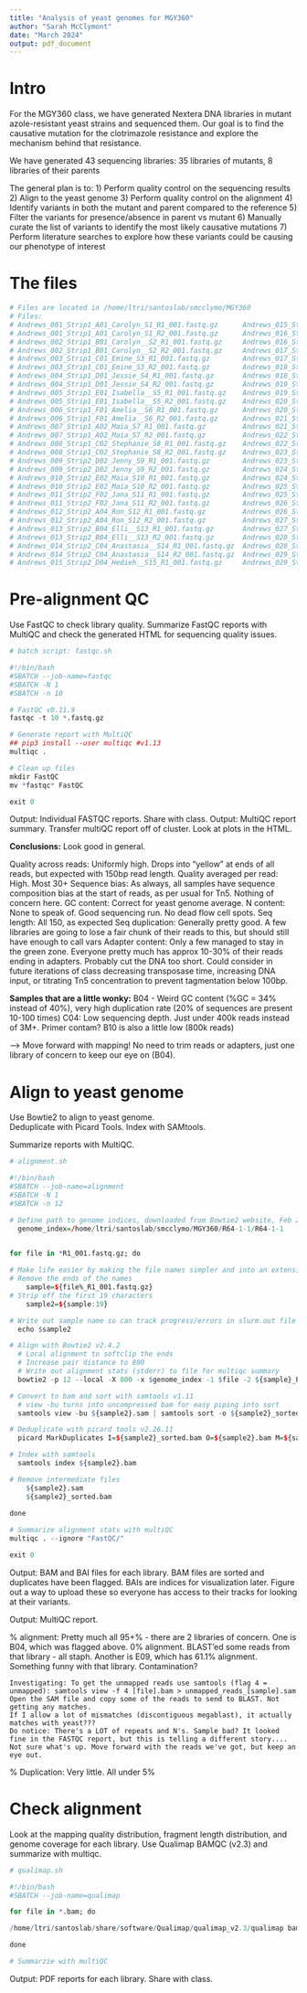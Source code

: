 ```yaml
---
title: "Analysis of yeast genomes for MGY360"
author: "Sarah McClymont"
date: "March 2024"
output: pdf_document
---
```


# Intro 

For the MGY360 class, we have generated Nextera DNA libraries in mutant azole-resistant yeast strains and sequenced them. Our goal is to find the causative mutation for the clotrimazole resistance and explore the mechanism behind that resistance. 

We have generated 43 sequencing libraries: 35 libraries of mutants, 8 libraries of their parents 

The general plan is to:
	1) Perform quality control on the sequencing results 
	2) Align to the yeast genome 
	3) Perform quality control on the alignment 
	4) Identify variants in both the mutant and parent compared to the reference 
	5) Filter the variants for presence/absence in parent vs mutant
	6) Manually curate the list of variants to identify the most likely causative mutations 
	7) Perform literature searches to explore how these variants could be causing our phenotype of interest
	
# The files 

```r

# Files are located in /home/ltri/santoslab/smcclymo/MGY360
# Files: 
# Andrews_001_Strip1_A01_Carolyn_S1_R1_001.fastq.gz      Andrews_015_Strip2_D04_Hedieh__S15_R2_001.fastq.gz   Andrews_030_Strip4_A08_Shivanshi_S30_R1_001.fastq.gz
# Andrews_001_Strip1_A01_Carolyn_S1_R2_001.fastq.gz      Andrews_016_Strip2_E04_Ron_S16_R1_001.fastq.gz       Andrews_030_Strip4_A08_Shivanshi_S30_R2_001.fastq.gz
# Andrews_002_Strip1_B01_Carolyn__S2_R1_001.fastq.gz     Andrews_016_Strip2_E04_Ron_S16_R2_001.fastq.gz       Andrews_031_Strip4_B08_Shivanshi_S31_R1_001.fastq.gz
# Andrews_002_Strip1_B01_Carolyn__S2_R2_001.fastq.gz     Andrews_017_Strip3_F04_Ahwar__S17_R1_001.fastq.gz    Andrews_031_Strip4_B08_Shivanshi_S31_R2_001.fastq.gz
# Andrews_003_Strip1_C01_Emine_S3_R1_001.fastq.gz        Andrews_017_Strip3_F04_Ahwar__S17_R2_001.fastq.gz    Andrews_032_Strip4_C08_Caroline__S32_R1_001.fastq.gz
# Andrews_003_Strip1_C01_Emine_S3_R2_001.fastq.gz        Andrews_018_Strip3_A05_Sarah_S18_R1_001.fastq.gz     Andrews_032_Strip4_C08_Caroline__S32_R2_001.fastq.gz
# Andrews_004_Strip1_D01_Jessie_S4_R1_001.fastq.gz       Andrews_018_Strip3_A05_Sarah_S18_R2_001.fastq.gz     Andrews_033_Strip5_D08_Naomi__S33_R1_001.fastq.gz
# Andrews_004_Strip1_D01_Jessie_S4_R2_001.fastq.gz       Andrews_019_Strip3_B05_Naomi__S19_R1_001.fastq.gz    Andrews_033_Strip5_D08_Naomi__S33_R2_001.fastq.gz
# Andrews_005_Strip1_E01_Isabella__S5_R1_001.fastq.gz    Andrews_019_Strip3_B05_Naomi__S19_R2_001.fastq.gz    Andrews_034_Strip5_E08_Ayouni__S34_R1_001.fastq.gz
# Andrews_005_Strip1_E01_Isabella__S5_R2_001.fastq.gz    Andrews_020_Strip3_C05_Anisha_S20_R1_001.fastq.gz    Andrews_034_Strip5_E08_Ayouni__S34_R2_001.fastq.gz
# Andrews_006_Strip1_F01_Amelia__S6_R1_001.fastq.gz      Andrews_020_Strip3_C05_Anisha_S20_R2_001.fastq.gz    Andrews_035_Strip5_F08_Jerry_S35_R1_001.fastq.gz
# Andrews_006_Strip1_F01_Amelia__S6_R2_001.fastq.gz      Andrews_021_Strip3_D05_Chiara__S21_R1_001.fastq.gz   Andrews_035_Strip5_F08_Jerry_S35_R2_001.fastq.gz
# Andrews_007_Strip1_A02_Maia_S7_R1_001.fastq.gz         Andrews_021_Strip3_D05_Chiara__S21_R2_001.fastq.gz   Andrews_036_Strip5_A09_Megan_S36_R1_001.fastq.gz
# Andrews_007_Strip1_A02_Maia_S7_R2_001.fastq.gz         Andrews_022_Strip3_E05_Mohamad__S22_R1_001.fastq.gz  Andrews_036_Strip5_A09_Megan_S36_R2_001.fastq.gz
# Andrews_008_Strip1_C02_Stephanie_S8_R1_001.fastq.gz    Andrews_022_Strip3_E05_Mohamad__S22_R2_001.fastq.gz  Andrews_037_Strip5_B09_Megan__S37_R1_001.fastq.gz
# Andrews_008_Strip1_C02_Stephanie_S8_R2_001.fastq.gz    Andrews_023_Strip3_F05_Vicky__S23_R1_001.fastq.gz    Andrews_037_Strip5_B09_Megan__S37_R2_001.fastq.gz
# Andrews_009_Strip2_D02_Jenny_S9_R1_001.fastq.gz        Andrews_023_Strip3_F05_Vicky__S23_R2_001.fastq.gz    Andrews_038_Strip5_C09_Cindy__S38_R1_001.fastq.gz
# Andrews_009_Strip2_D02_Jenny_S9_R2_001.fastq.gz        Andrews_024_Strip3_A06_Larissa_S24_R1_001.fastq.gz   Andrews_038_Strip5_C09_Cindy__S38_R2_001.fastq.gz
# Andrews_010_Strip2_E02_Maia_S10_R1_001.fastq.gz        Andrews_024_Strip3_A06_Larissa_S24_R2_001.fastq.gz   Andrews_039_Strip5_D09_Jade__S39_R1_001.fastq.gz
# Andrews_010_Strip2_E02_Maia_S10_R2_001.fastq.gz        Andrews_025_Strip4_B06_Mia__S25_R1_001.fastq.gz      Andrews_039_Strip5_D09_Jade__S39_R2_001.fastq.gz
# Andrews_011_Strip2_F02_Jana_S11_R1_001.fastq.gz        Andrews_025_Strip4_B06_Mia__S25_R2_001.fastq.gz      Andrews_040_Strip5_E09_Aahmad__S40_R1_001.fastq.gz
# Andrews_011_Strip2_F02_Jana_S11_R2_001.fastq.gz        Andrews_026_Strip4_C06_Cathlin__S26_R1_001.fastq.gz  Andrews_040_Strip5_E09_Aahmad__S40_R2_001.fastq.gz
# Andrews_012_Strip2_A04_Ron_S12_R1_001.fastq.gz         Andrews_026_Strip4_C06_Cathlin__S26_R2_001.fastq.gz  Andrews_041_Strip6_F09_Jian_Rong__S41_R1_001.fastq.gz
# Andrews_012_Strip2_A04_Ron_S12_R2_001.fastq.gz         Andrews_027_Strip4_D06_Larissa_S27_R1_001.fastq.gz   Andrews_041_Strip6_F09_Jian_Rong__S41_R2_001.fastq.gz
# Andrews_013_Strip2_B04_Elli__S13_R1_001.fastq.gz       Andrews_027_Strip4_D06_Larissa_S27_R2_001.fastq.gz   Andrews_042_Strip7_A10_Alisha_S42_R1_001.fastq.gz
# Andrews_013_Strip2_B04_Elli__S13_R2_001.fastq.gz       Andrews_028_Strip4_E06_Alina__S28_R1_001.fastq.gz    Andrews_042_Strip7_A10_Alisha_S42_R2_001.fastq.gz
# Andrews_014_Strip2_C04_Anastasia__S14_R1_001.fastq.gz  Andrews_028_Strip4_E06_Alina__S28_R2_001.fastq.gz    Andrews_043_Strip8_B10_Alisha_S43_R1_001.fastq.gz
# Andrews_014_Strip2_C04_Anastasia__S14_R2_001.fastq.gz  Andrews_029_Strip4_F06_Adriana__S29_R1_001.fastq.gz  Andrews_043_Strip8_B10_Alisha_S43_R2_001.fastq.gz
# Andrews_015_Strip2_D04_Hedieh__S15_R1_001.fastq.gz     Andrews_029_Strip4_F06_Adriana__S29_R2_001.fastq.gz 

```

# Pre-alignment QC

Use FastQC to check library quality. Summarize FastQC reports with MultiQC and check the generated HTML for sequencing quality issues.

```r

# batch script: fastqc.sh

#!/bin/bash
#SBATCH --job-name=fastqc
#SBATCH -N 1
#SBATCH -n 10

# FastQC v0.11.9
fastqc -t 10 *.fastq.gz

# Generate report with MultiQC
## pip3 install --user multiqc #v1.13
multiqc .

# Clean up files
mkdir FastQC
mv *fastqc* FastQC

exit 0

```

Output: Individual FASTQC reports. Share with class.
Output: MultiQC report summary. Transfer multiQC report off of cluster. Look at plots in the HTML. 

**Conclusions:** Look good in general. 

Quality across reads: Uniformly high. Drops into "yellow" at ends of all reads, but expected with 150bp read length. 
Quality averaged per read: High. Most 30+
Sequence bias: As always, all samples have sequence composition bias at the start of reads, as per usual for Tn5. Nothing of concern here.
GC content: Correct for yeast genome average.
N content: None to speak of. Good sequencing run. No dead flow cell spots.
Seq length: All 150, as expected
Seq duplication: Generally pretty good. A few libraries are going to lose a fair chunk of their reads to this, but should still have enough to call vars
Adapter content: Only a few managed to stay in the green zone. Everyone pretty much has approx 10-30% of their reads ending in adapters. Probably cut the DNA too short. Could consider in future iterations of class decreasing transposase time, increasing DNA input, or titrating Tn5 concentration to prevent tagmentation below 100bp. 

**Samples that are a little wonky:**
B04 - Weird GC content (%GC = 34% instead of 40%), very high duplication rate (20% of sequences are present 10-100 times)
C04: Low sequencing depth. Just under 400k reads instead of 3M+. Primer contam? B10 is also a little low (800k reads)

--> Move forward with mapping! No need to trim reads or adapters, just one library of concern to keep our eye on (B04).




# Align to yeast genome

Use Bowtie2 to align to yeast genome.  
Deduplicate with Picard Tools. 
Index with SAMtools. 

Summarize reports with MultiQC.   

```r

# alignment.sh

#!/bin/bash
#SBATCH --job-name=alignment
#SBATCH -N 1
#SBATCH -n 12

# Define path to genome indices, downloaded from Bowtie2 website, Feb 2024
  genome_index=/home/ltri/santoslab/smcclymo/MGY360/R64-1-1/R64-1-1 

  
for file in *R1_001.fastq.gz; do

# Make life easier by making the file names simpler and into an extensionlesss variable
# Remove the ends of the names 
	sample=${file%_R1_001.fastq.gz}
# Strip off the first 19 characters
	sample2=${sample:19}

# Write out sample name so can track progress/errors in slurm.out file
  echo $sample2

# Align with Bowtie2 v2.4.2
  # Local alignment to softclip the ends
  # Increase pair distance to 800
  # Write out alignment stats (stderr) to file for multiqc summary
  bowtie2 -p 12 --local -X 800 -x $genome_index -1 $file -2 ${sample}_R2_001.fastq.gz -S ${sample2}.sam 2>${sample2}.align.stats

# Convert to bam and sort with samtools v1.11
  # view -bu turns into uncompressed bam for easy piping into sort
  samtools view -bu ${sample2}.sam | samtools sort -o ${sample2}_sorted.bam

# Deduplicate with picard tools v2.26.11
  picard MarkDuplicates I=${sample2}_sorted.bam O=${sample2}.bam M=${sample2}_markdup.stats

# Index with samtools
  samtools index ${sample2}.bam

# Remove intermediate files
	${sample2}.sam
	${sample2}_sorted.bam
	
done 

# Summarize alignment stats with multiQC 
multiqc . --ignore "FastQC/"

exit 0	

```

Output: BAM and BAI files for each library. BAM files are sorted and duplicates have been flagged. BAIs are indices for visualization later. Figure out a way to upload these so everyone has access to their tracks for looking at their variants.

Output: MultiQC report. 

% alignment: Pretty much all 95+% - there are 2 libraries of concern. One is B04, which was flagged above. 0% alignment. BLAST'ed some reads from that library - all staph. Another is E09, which has 61.1% alignment. Something funny with that library. Contamination? 

	Investigating: To get the unmapped reads use samtools (flag 4 = unmapped): samtools view -f 4 [file].bam > unmapped_reads_[sample].sam
	Open the SAM file and copy some of the reads to send to BLAST. Not getting any matches. 
	If I allow a lot of mismatches (discontiguous megablast), it actually matches with yeast??? 
	Do notice: There's a LOT of repeats and N's. Sample bad? It looked fine in the FASTQC report, but this is telling a different story.... Not sure what's up. Move forward with the reads we've got, but keep an eye out. 	
	
% Duplication: Very little. All under 5% 

# Check alignment 
	
Look at the mapping quality distribution, fragment length distribution, and genome coverage for each library. 
Use Qualimap BAMQC (v2.3) and summarize with multiqc.

```r

# qualimap.sh

#!/bin/bash
#SBATCH --job-name=qualimap

for file in *.bam; do

/home/ltri/santoslab/share/software/Qualimap/qualimap_v2.3/qualimap bamQC -bam $file -outfile ${file%.bam}_qualimap.report

done

# Summarzie with multiQC

```

Output: PDF reports for each library. Share with class. 


